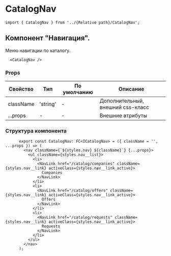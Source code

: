 # CatalogNav

```tsx
import { CatalogNav } from '../{Relative path}/CatalogNav';
```
## Компонент "Навигация". 
  Меню навигации по каталогу. 

```tsx
  <CatalogNav />
```

### Props
| Свойство                      | Тип                                     | По умолчанию | Описание                                                      |
|-------------------------------|-----------------------------------------|--------------|---------------------------------------------------------------|
| className                     | 'string'                                |       -      | Дополнительный, внешний css-класс                             |
| ...props                      | -                                       |       -      | Внешние атрибуты                                              |




### Структура компонента
```tsx
      export const CatalogNav: FC<ICatalogNav> = ({ className = '', ...props }) => (
        <nav className={`${styles.nav} ${className}`} {...props}>
          <ul className={styles.nav__list}>
            <li>
              <NavLink href="/catalog/companies" className={styles.nav__link} activeClass={styles.nav__link_active}>
                Companies
              </NavLink>
            </li>
            <li>
              <NavLink href="/catalog/offers" className={styles.nav__link} activeClass={styles.nav__link_active}>
                Offers
              </NavLink>
            </li>
            <li>
              <NavLink href="/catalog/requests" className={styles.nav__link} activeClass={styles.nav__link_active}>
                Requests
              </NavLink>
            </li>
          </ul>
        </nav>
      );
```
